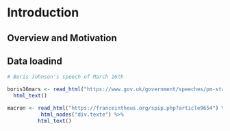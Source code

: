 # Introduction

## Overview and Motivation


## Data loadind

```r
# Boris Johnson's speech of March 16th

boris16mars <- read_html("https://www.gov.uk/government/speeches/pm-statement-on-coronavirus-16-march-2020")%>%            html_nodes(xpath="//*[@id='content']/div[3]/div[1]/div[1]/div[2]/div") %>%
  html_text()

macron <- read_html("https://franceintheus.org/spip.php?article9654") %>%
           html_nodes("div.texte") %>%
          html_text()

```

